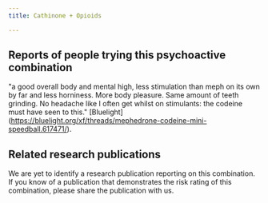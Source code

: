 ---
title: Cathinone + Opioids

---

## Reports of people trying this psychoactive combination

"a good overall body and mental high, less stimulation than meph on its own by far and less horniness. More body pleasure. Same amount of teeth grinding. No headache like I often get whilst on stimulants: the codeine must have seen to this." [Bluelight] (https://bluelight.org/xf/threads/mephedrone-codeine-mini-speedball.617471/).

## Related research publications

We are yet to identify a research publication reporting on this combination. If you know of a publication that demonstrates the risk rating of this combination, please share the publication with us.



